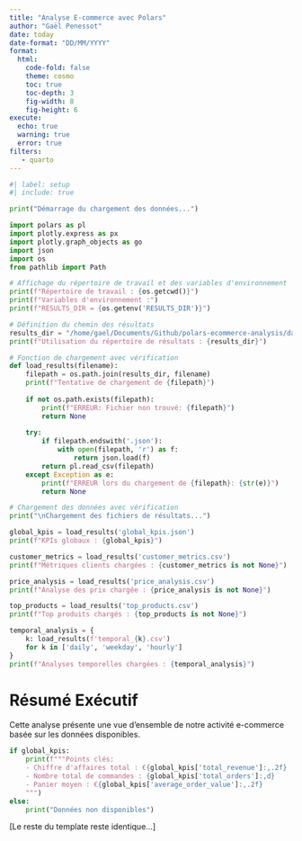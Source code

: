 ```yaml
---
title: "Analyse E-commerce avec Polars"
author: "Gaël Penessot"
date: today
date-format: "DD/MM/YYYY"
format: 
  html:
    code-fold: false
    theme: cosmo
    toc: true
    toc-depth: 3
    fig-width: 8
    fig-height: 6
execute:
  echo: true
  warning: true
  error: true
filters:
   - quarto
---
```


```python
#| label: setup
#| include: true

print("Démarrage du chargement des données...")

import polars as pl
import plotly.express as px
import plotly.graph_objects as go
import json
import os
from pathlib import Path

# Affichage du répertoire de travail et des variables d'environnement
print(f"Répertoire de travail : {os.getcwd()}")
print(f"Variables d'environnement :")
print(f"RESULTS_DIR = {os.getenv('RESULTS_DIR')}")

# Définition du chemin des résultats
results_dir = "/home/gael/Documents/Github/polars-ecommerce-analysis/data/processed/report_20250119_001950/results"
print(f"Utilisation du répertoire de résultats : {results_dir}")

# Fonction de chargement avec vérification
def load_results(filename):
    filepath = os.path.join(results_dir, filename)
    print(f"Tentative de chargement de {filepath}")
    
    if not os.path.exists(filepath):
        print(f"ERREUR: Fichier non trouvé: {filepath}")
        return None
        
    try:
        if filepath.endswith('.json'):
            with open(filepath, 'r') as f:
                return json.load(f)
        return pl.read_csv(filepath)
    except Exception as e:
        print(f"ERREUR lors du chargement de {filepath}: {str(e)}")
        return None

# Chargement des données avec vérification
print("\nChargement des fichiers de résultats...")

global_kpis = load_results('global_kpis.json')
print(f"KPIs globaux : {global_kpis}")

customer_metrics = load_results('customer_metrics.csv')
print(f"Métriques clients chargées : {customer_metrics is not None}")

price_analysis = load_results('price_analysis.csv')
print(f"Analyse des prix chargée : {price_analysis is not None}")

top_products = load_results('top_products.csv')
print(f"Top produits chargés : {top_products is not None}")

temporal_analysis = {
    k: load_results(f'temporal_{k}.csv') 
    for k in ['daily', 'weekday', 'hourly']
}
print(f"Analyses temporelles chargées : {temporal_analysis}")

```

# Résumé Exécutif

Cette analyse présente une vue d'ensemble de notre activité e-commerce basée sur les données disponibles.

```python
if global_kpis:
    print(f"""Points clés:
    - Chiffre d'affaires total : €{global_kpis['total_revenue']:,.2f}
    - Nombre total de commandes : {global_kpis['total_orders']:,d}
    - Panier moyen : €{global_kpis['average_order_value']:,.2f}
    """)
else:
    print("Données non disponibles")
```

[Le reste du template reste identique...]
